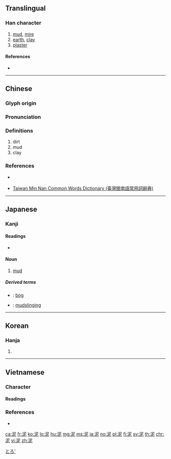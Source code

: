 ==Translingual==

===Han character===
{{Han char|rn=85|rad=水|as=05|sn=8|four=37111|canj=ESP|ids=⿰氵尼}}

# [[mud]], [[mire]]
# [[earth]], [[clay]]
# [[plaster]]

====References====
* {{Han ref|kx=0617.110|dkj=17311|dj=1012.080|hdz=31595.080|uh=6CE5|ud=27877|bh=AA64|bd=43620}}

----

==Chinese==
{{zh-forms}}

===Glyph origin===
{{Han etym}}

===Pronunciation===
{{zh-pron
|m=ní,nì,nǐ,niè,nìng
|c=nai4,nei6
|h=pfs=nài/nì
|h_note=nài - colloquial; nì - literary
|mn=nî
|mn-t=ni5
|w=
|mc=y
|oc=y
|ma=y
|cat=n
}}
{{zh-attn-split}}

===Definitions===
{{zh-hanzi}}

# dirt
# mud
# clay

===References===
* {{qualifier|Hakka}} {{R:hak:Lau 1997}}
* {{qualifier|Min Nan}} [http://twblg.dict.edu.tw/holodict_new/index.html Taiwan Min Nan Common Words Dictionary (臺灣閩南語常用詞辭典)]

----

==Japanese==

===Kanji===
{{ja-kanji|grade=c|rs=水05}}

====Readings====
* {{ja-readings|goon=[[ない]] (nai) {{non-joyo-reading}}|kanon=[[でい]] (dei)|kun=[[どろ]] (doro), [[なずむ]] (nazumu)}}

====Noun====
{{ja-noun|どろ}}

# [[mud]]

=====Derived terms=====
* {{ja-r|泥沼|どろぬま}}: [[bog]]
* {{ja-r|泥仕合|どろじあい}}: [[mudslinging]]

[[Category:Japanese basic words|とろ']]

----

==Korean==

===Hanja===
{{ko-hanja|hangeul=[[니]], [[이]]|eumhun=|rv=ni, i|mr=ni, i|y=ni, i}}

# {{defn|lang=ko|sort=水05}}

----

==Vietnamese==

===Character===

====Readings====
{{vi-readings|hv=nê, nệ, nễ|nom=nê, nơi, nè, nề, nể, nệ|sort=水05}}

===References===
* {{R:WinVNKey:Lê Sơn Thanh}}

[[ca:泥]]
[[fr:泥]]
[[ko:泥]]
[[lo:泥]]
[[hu:泥]]
[[mg:泥]]
[[ms:泥]]
[[ja:泥]]
[[no:泥]]
[[pl:泥]]
[[fi:泥]]
[[sv:泥]]
[[th:泥]]
[[chr:泥]]
[[vi:泥]]
[[zh:泥]]